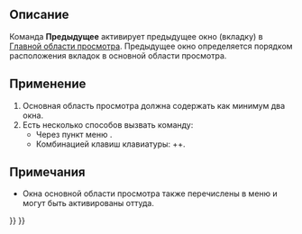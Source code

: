 <languages/>

{{Docnav/ru
|[[Std_ActivateNextWindow/ru|Команда "Следующее"]]
|[[Std_TileWindows/ru|Команда "Плиткой"]]
|[[Std_Windows_Menu/ru|Меню "Окна"]]
|IconL=Std_ActivateNextWindow.svg
|IconR=Std_TileWindows.svg
|IconC=Freecad.svg
}}

{{GuiCommand/ru
|Name/ru=Предыдущее
|Name=Std_ActivatePrevWindow
|MenuLocation=Окна → Предыдущее
|Workbenches=Все
|Shortcut={{KEY|Ctrl}}+{{KEY|Shift}}+{{KEY|Tab}}
|SeeAlso=[[Std_ActivateNextWindow/ru|Следующее]], [[Std_Windows/ru|Окна]]
}}

<span id="Description"></span>
==Описание==

Команда '''Предыдущее''' активирует предыдущее окно (вкладку) в [[Main_view_area/ru|Главной области просмотра]]. Предыдущее окно определяется порядком расположения вкладок в основной области просмотра.

<span id="Usage"></span>
==Применение==

# Основная область просмотра должна содержать как минимум два окна.
# Есть несколько способов вызвать команду:
#* Через пункт меню {{MenuCommand|Окна → [[Image:Std_ActivatePrevWindow.svg|16px]] Предыдущее}}.
#* Комбинацией клавиш клавиатуры: {{KEY|Ctrl}}+{{KEY|Shift}}+{{KEY|Tab}}.

<span id="Notes"></span>
==Примечания==

<div class="mw-translate-fuzzy">
* Окна основной области просмотра также перечислены в меню {{MenuCommand|Окна}} и могут быть активированы оттуда.
</div>


{{Docnav/ru
|[[Std_ActivateNextWindow/ru|Команда "Следующее"]]
|[[Std_TileWindows/ru|Команда "Плиткой"]]
|[[Std_Windows_Menu/ru|Меню "Окна"]]
|IconL=Std_ActivateNextWindow.svg
|IconR=Std_TileWindows.svg
|IconC=Freecad.svg
}}

{{Std_Base_navi{{#translation:}}}}
{{Userdocnavi{{#translation:}}}}